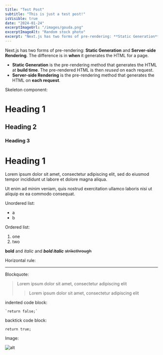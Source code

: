 ```yaml
---
title: "Test Post"
subtitle: "This is just a test post!"
isVisible: true
date: "2024-01-24"
excerptImageUrl: "/images/gouda.png"
excerptImageAlt: "Random stock photo"
excerpt: "Next.js has two forms of pre-rendering: **Static Generation** and **Server-side Rendering**. The difference is in **when** it generates the HTML for a page."
---
```


Next.js has two forms of pre-rendering: **Static Generation** and **Server-side Rendering**. The difference is in **when** it generates the HTML for a page.

- **Static Generation** is the pre-rendering method that generates the HTML at **build time**. The pre-rendered HTML is then _reused_ on each request.
- **Server-side Rendering** is the pre-rendering method that generates the HTML on **each request**.

Skeleton component:


<Skeleton />

# Heading 1
## Heading 2
### Heading 3

Heading 1
============

Lorem ipsum dolor sit amet, consectetur adipiscing elit, sed do eiusmod tempor incididunt ut labore et dolore magna aliqua. 

Ut enim ad minim veniam, quis nostrud exercitation ullamco laboris nisi ut aliquip ex ea commodo consequat. 

Unordered list:

- a
- b

Ordered list:

1. one
2. two  

**bold** and *italic* and ***bold italic***
~~strikethrough~~

Horizontal rule:

*******

Blockquote:

> Lorem ipsum dolor sit amet, consectetur adipiscing elit
>
>> Lorem ipsum dolor sit amet, consectetur adipiscing elit

indented code block:

    `return false;`


backtick code block:

```
return true;
```

Image:

![alt](https://picsum.photos/200)